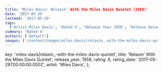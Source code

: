 ```yaml
---
title: 'Miles Davis: Relaxin' With the Miles Davis Quintet (1958)'
date: '2017-05-29'
lastmod: '2017-05-29'
tags:
  ['Artist Miles Davis', 'Rated 4', 'Release Year 1958', 'Release Decade 1950']
summary: 'Rated 4'
authors: ['default']
images: ['/content/images/miles-davis|relaxin_-with-the-miles-davis-quintet.jpg']
---
```


  key: 'miles-davis|relaxin_-with-the-miles-davis-quintet',
  title: 'Relaxin' With the Miles Davis Quintet',
  release_year: 1958,
  rating: 8,
  rating_date: '2017-05-29T00:00:00.000Z',
  artist: 'Miles Davis',
};

<MusicRating data={data} />

